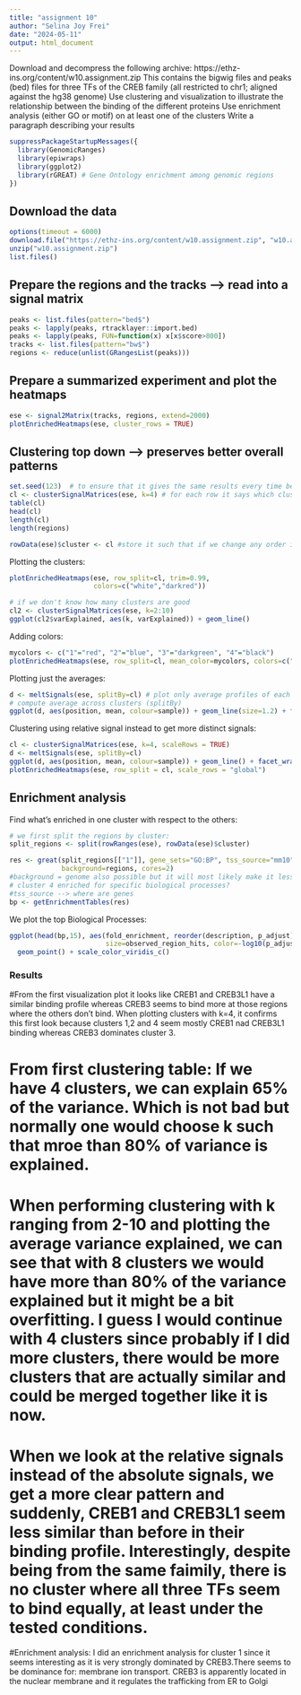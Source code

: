 ```yaml
---
title: "assignment 10"
author: "Selina Joy Frei"
date: "2024-05-11"
output: html_document
---
```


Download and decompress the following archive:
https://ethz-ins.org/content/w10.assignment.zip
This contains the bigwig files and peaks (bed) files for three TFs of the CREB family (all restricted to chr1; aligned against the hg38 genome)
Use clustering and visualization to illustrate the relationship between the binding of the different proteins
Use enrichment analysis (either GO or motif) on at least one of the clusters
Write a paragraph describing your results

```r
suppressPackageStartupMessages({
  library(GenomicRanges)
  library(epiwraps)
  library(ggplot2)
  library(rGREAT) # Gene Ontology enrichment among genomic regions
})
```

## Download the data

```r
options(timeout = 6000)
download.file("https://ethz-ins.org/content/w10.assignment.zip", "w10.assignment.zip")
unzip("w10.assignment.zip")
list.files()
```

## Prepare the regions and the tracks --> read into a signal matrix

```r
peaks <- list.files(pattern="bed$")
peaks <- lapply(peaks, rtracklayer::import.bed)
peaks <- lapply(peaks, FUN=function(x) x[x$score>800])
tracks <- list.files(pattern="bw$")
regions <- reduce(unlist(GRangesList(peaks)))
```

## Prepare a summarized experiment and plot the heatmaps
```r
ese <- signal2Matrix(tracks, regions, extend=2000)
plotEnrichedHeatmaps(ese, cluster_rows = TRUE)
```
## Clustering top down --> preserves better overall patterns

```r
set.seed(123)  # to ensure that it gives the same results every time because not deterministic
cl <- clusterSignalMatrices(ese, k=4) # for each row it says which cluster it belongs to
table(cl)
head(cl)
length(cl)
length(regions)

rowData(ese)$cluster <- cl #store it such that if we change any order in the object, the cluster order will also be updated
```

Plotting the clusters:

```r
plotEnrichedHeatmaps(ese, row_split=cl, trim=0.99,
                     colors=c("white","darkred"))
```
```r

# if we don't know how many clusters are good 
cl2 <- clusterSignalMatrices(ese, k=2:10)
ggplot(cl2$varExplained, aes(k, varExplained)) + geom_line()
```
Adding colors:

```r
mycolors <- c("1"="red", "2"="blue", "3"="darkgreen", "4"="black")
plotEnrichedHeatmaps(ese, row_split=cl, mean_color=mycolors, colors=c("white","darkred"))
```

Plotting just the averages:

```r
d <- meltSignals(ese, splitBy=cl) # plot only average profiles of each cluster
# compute average across clusters (splitBy)
ggplot(d, aes(position, mean, colour=sample)) + geom_line(size=1.2) + facet_wrap(~split)
```
Clustering using relative signal instead to get more distinct signals:

```r
cl <- clusterSignalMatrices(ese, k=4, scaleRows = TRUE)
d <- meltSignals(ese, splitBy=cl)
ggplot(d, aes(position, mean, colour=sample)) + geom_line() + facet_wrap(~split)
plotEnrichedHeatmaps(ese, row_split = cl, scale_rows = "global")
```
## Enrichment analysis

Find what's enriched in one cluster with respect to the others:

```r
# we first split the regions by cluster:
split_regions <- split(rowRanges(ese), rowData(ese)$cluster)

res <- great(split_regions[["1"]], gene_sets="GO:BP", tss_source="mm10", 
             background=regions, cores=2)
#background = genome also possible but it will most likely make it less specific and just say it's neurons specific for all 4 clisters since all 4 clusters only contain neuronal genes. We want to knwo the differeces between the clusters and therefore we only use the neuronal genes as background anyways. 
# cluster 4 enriched for specific biological processes?
#tss_source --> where are genes 
bp <- getEnrichmentTables(res)
```

We plot the top Biological Processes:

```r
ggplot(head(bp,15), aes(fold_enrichment, reorder(description, p_adjust), 
                        size=observed_region_hits, color=-log10(p_adjust))) + 
  geom_point() + scale_color_viridis_c()
```

### Results
#From the first visualization plot it looks like CREB1 and CREB3L1 have a similar binding profile whereas CREB3 seems to bind more at those regions where the others don't bind. When plotting clusters with k=4, it confirms this first look because clusters 1,2 and 4 seem mostly CREB1 nad CREB3L1 binding whereas CREB3 dominates cluster 3.

# From first clustering table: If we have 4 clusters, we can explain 65% of the variance. Which is not bad but normally one would choose k such that mroe than 80% of variance is explained. 

# When performing clustering with k ranging from 2-10 and plotting the average variance explained, we can see that with 8 clusters we would have more than 80% of the variance explained but it might be a bit overfitting. I guess I would continue with 4 clusters since probably if I did more clusters, there would be more clusters that are actually similar and could be merged together like it is now. 

# When we look at the relative signals instead of the absolute signals, we get a more clear pattern and suddenly, CREB1 and CREB3L1 seem less similar than before in their binding profile. Interestingly, despite being from the same faimily, there is no cluster where all three TFs seem to bind equally, at least under the tested conditions. 

#Enrichment analysis: I did an enrichment analysis for cluster 1 since it seems interesting as it is very strongly dominated by CREB3.There seems to be dominance for: membrane ion transport. CREB3 is apparently located in the nuclear membrane and it regulates the trafficking from ER to Golgi